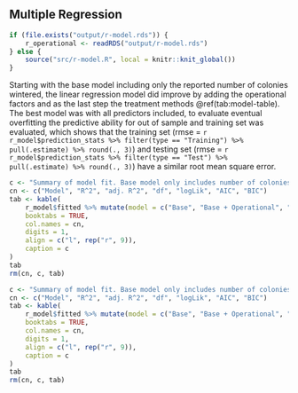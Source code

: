 ## Multiple Regression

```r
if (file.exists("output/r-model.rds")) {
    r_operational <- readRDS("output/r-model.rds")
} else {
    source("src/r-model.R", local = knitr::knit_global())
}
```

Starting with the base model including only the reported number of colonies wintered, the linear regression model did improve by adding the operational factors and as the last step the treatment methods \@ref(tab:model-table). The best model was with all predictors included, to evaluate eventual overfitting the predictive ability for out of sample and training set was evaluated, which shows that the training set (rmse = `r r_model$prediction_stats %>% filter(type == "Training") %>% pull(.estimate) %>% round(., 3)`) and testing set (rmse = `r r_model$prediction_stats %>% filter(type == "Test") %>% pull(.estimate) %>% round(., 3)`) have a similar root mean square error.


```r
c <- "Summary of model fit. Base model only includes number of colonies wintered, operational the two questions migratory beekeeper and certified organic beekeeper. The eleven treatment methods are binary encoded, excluded is drone brood removal."
cn <- c("Model", "R^2", "adj. R^2", "df", "logLik", "AIC", "BIC")
tab <- kable(
    r_model$fitted %>% mutate(model = c("Base", "Base + Operational", "Base + Operational + Treatment")) %>% select(model, r.squared, adj.r.squared, df:BIC),
    booktabs = TRUE,
    col.names = cn,
    digits = 1,
    align = c("l", rep("r", 9)),
    caption = c
)
tab
rm(cn, c, tab)
```

```r
c <- "Summary of model fit. Base model only includes number of colonies wintered, operational the two questions migratory beekeeper and certified organic beekeeper. The eleven treatment methods are binary encoded, excluded is drone brood removal."
cn <- c("Model", "R^2", "adj. R^2", "df", "logLik", "AIC", "BIC")
tab <- kable(
    r_model$fitted %>% mutate(model = c("Base", "Base + Operational", "Base + Operational + Treatment")) %>% select(model, r.squared, adj.r.squared, df:BIC),
    booktabs = TRUE,
    col.names = cn,
    digits = 1,
    align = c("l", rep("r", 9)),
    caption = c
)
tab
rm(cn, c, tab)
```